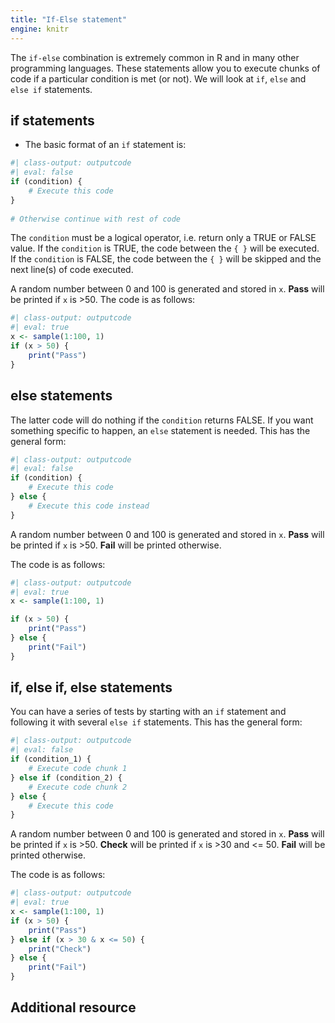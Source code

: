 ```yaml
---
title: "If-Else statement"
engine: knitr
---
```



The `if-else` combination is extremely common in R and in many other programming languages. These statements allow you to execute chunks of code if a particular condition is met (or not). We will look at `if`, `else` and `else if` statements.

## if statements

- The basic format of an `if` statement is:
```r
#| class-output: outputcode
#| eval: false
if (condition) {
    # Execute this code
}
    
# Otherwise continue with rest of code
```

The `condition` must be a logical operator, i.e. return only a TRUE or FALSE value. If the `condition` is TRUE, the code between the `{ }` will be executed.  If the `condition` is FALSE, the code between the `{ }` will be skipped and the next line(s) of code executed.

A random number between 0 and 100 is generated and stored in `x`.  **Pass** will be printed if `x` is >50. The code is as follows:
```r
#| class-output: outputcode
#| eval: true
x <- sample(1:100, 1)
if (x > 50) {
    print("Pass")
}

```

## else statements

The latter code will do nothing if the `condition` returns FALSE. If you want something specific to happen, an `else` statement is needed. This has the general form:
```r
#| class-output: outputcode
#| eval: false
if (condition) {
    # Execute this code
} else {
    # Execute this code instead
}
```
    

A random number between 0 and 100 is generated and stored in `x`. **Pass** will be printed if `x` is >50. **Fail** will be printed otherwise.

The code is as follows:
```r
#| class-output: outputcode
#| eval: true
x <- sample(1:100, 1)

if (x > 50) {
    print("Pass")
} else {
    print("Fail")
}

```


## if, else if, else statements

You can have a series of tests by starting with an `if` statement and following it with several `else if` statements. This has the general form:
```r
#| class-output: outputcode
#| eval: false
if (condition_1) {
    # Execute code chunk 1
} else if (condition_2) {
    # Execute code chunk 2
} else {
    # Execute this code
}
```


A random number between 0 and 100 is generated and stored in `x`.  **Pass** will be printed if `x` is >50. **Check** will be printed if `x` is >30 and <= 50. **Fail** will be printed otherwise.

The code is as follows:
```r
#| class-output: outputcode
#| eval: true
x <- sample(1:100, 1)
if (x > 50) {
    print("Pass")
} else if (x > 30 & x <= 50) {
    print("Check")
} else {
    print("Fail")
}
```


## Additional resource
